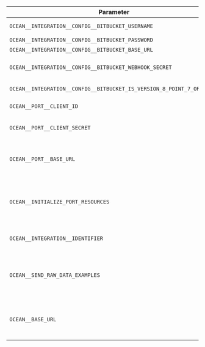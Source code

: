| Parameter                                          | Description                                                                                                                                                                                                                                                                              | Example                       | Required |
| -------------------------------------------------- | ---------------------------------------------------------------------------------------------------------------------------------------------------------------------------------------------------------------------------------------------------------------------------------------- | ----------------------------- | -------- |
| `OCEAN__INTEGRATION__CONFIG__BITBUCKET_USERNAME`             | Bitbucket Server username                                                                                                                                                                                                                                     |                               | ✅       |
| `OCEAN__INTEGRATION__CONFIG__BITBUCKET_PASSWORD`             | Bitbucket Server password                                                                                                                                                                                                                                     |                               | ✅       |
| `OCEAN__INTEGRATION__CONFIG__BITBUCKET_BASE_URL`             | Bitbucket Server base url                                                                                                                                                                                                                                     |                               | ✅       |
| `OCEAN__INTEGRATION__CONFIG__BITBUCKET_WEBHOOK_SECRET`       | Bitbucket Server webhook secret used to verify the webhook request                                                                                                                                                                                                                                     |                               | ❌       |
| `OCEAN__INTEGRATION__CONFIG__BITBUCKET_IS_VERSION_8_POINT_7_OR_OLDER`       | Bitbucket Server is version 8.7 or older                                                                                                                                                                                                                                     |                               | ❌       |
| `OCEAN__PORT__CLIENT_ID`                           | Your Port client id ([How to get the credentials](https://docs.port.io/build-your-software-catalog/custom-integration/api/#find-your-port-credentials))                                                                                                                              |                               | ✅       |
| `OCEAN__PORT__CLIENT_SECRET`                       | Your Port client secret ([How to get the credentials](https://docs.port.io/build-your-software-catalog/custom-integration/api/#find-your-port-credentials))                                                                                                                          |                               | ✅       |
| `OCEAN__PORT__BASE_URL`                            | Your Port API URL - `https://api.getport.io` for EU, `https://api.us.getport.io` for US                                                                                                                                                                                                |         | ✅       |
| `OCEAN__INITIALIZE_PORT_RESOURCES`                 | Default true, When set to true the integration will create default blueprints and the port App config Mapping. Read more about [initializePortResources](https://ocean.getport.io/develop-an-integration/integration-configuration/#initializeportresources---initialize-port-resources) |                               | ❌       |
| `OCEAN__INTEGRATION__IDENTIFIER`                   | The identifier of the integration that will be installed                                                                                                                                                                                                                                 |                               | ❌       |
| `OCEAN__SEND_RAW_DATA_EXAMPLES`                    | Enable sending raw data examples from the third party API to port for testing and managing the integration mapping. Default is true                                                                                                                                                       |                             | ❌       |
| `OCEAN__BASE_URL`                                  | The host of the Port Ocean app. Used to set up the integration endpoint as the target for webhooks created in Linear                                                                                                                                                      |                             | ❌       |